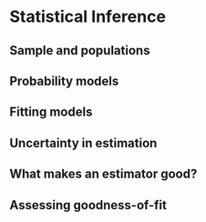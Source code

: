 # Statistical Inference

## Sample and populations

## Probability models

## Fitting models

## Uncertainty in estimation

## What makes an estimator good? {#good}

## Assessing goodness-of-fit
